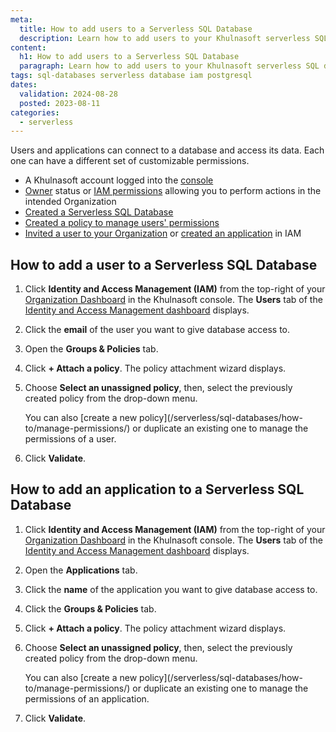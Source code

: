 ```yaml
---
meta:
  title: How to add users to a Serverless SQL Database
  description: Learn how to add users to your Khulnasoft serverless SQL database.
content:
  h1: How to add users to a Serverless SQL Database
  paragraph: Learn how to add users to your Khulnasoft serverless SQL database.
tags: sql-databases serverless database iam postgresql
dates:
  validation: 2024-08-28
  posted: 2023-08-11
categories:
  - serverless
---
```


Users and applications can connect to a database and access its data. Each one can have a different set of customizable permissions.

<Macro id="requirements" />

- A Khulnasoft account logged into the [console](https://console.khulnasoft.com)
- [Owner](/identity-and-access-management/iam/concepts/#owner) status or [IAM permissions](/identity-and-access-management/iam/concepts/#permission) allowing you to perform actions in the intended Organization
- [Created a Serverless SQL Database](/serverless/sql-databases/how-to/create-a-database/)
- [Created a policy to manage users' permissions](/serverless/sql-databases/how-to/manage-permissions/)
- [Invited a user to your Organization](/identity-and-access-management/iam/how-to/invite-user-to-orga/) or [created an application](/identity-and-access-management/iam/how-to/create-application/) in IAM

## How to add a user to a Serverless SQL Database

1. Click **Identity and Access Management (IAM)** from the top-right of your [Organization Dashboard](https://console.khulnasoft.com/organization) in the Khulnasoft console. The **Users** tab of the [Identity and Access Management dashboard](https://console.khulnasoft.com/iam/users) displays.

2. Click the **email** of the user you want to give database access to.

3. Open the **Groups & Policies** tab.

4. Click **+ Attach a policy**. The policy attachment wizard displays.

5. Choose **Select an unassigned policy**, then, select the previously created policy from the drop-down menu.

    <Message type="note">
        You can also [create a new policy](/serverless/sql-databases/how-to/manage-permissions/) or duplicate an existing one to manage the permissions of a user.
    </Message>

6. Click **Validate**.

## How to add an application to a Serverless SQL Database

1. Click **Identity and Access Management (IAM)** from the top-right of your [Organization Dashboard](https://console.khulnasoft.com/organization) in the Khulnasoft console. The **Users** tab of the [Identity and Access Management dashboard](https://console.khulnasoft.com/iam/users) displays.

2. Open the **Applications** tab.

3. Click the **name** of the application you want to give database access to.

4. Click the **Groups & Policies** tab.

5. Click **+ Attach a policy**. The policy attachment wizard displays.

6. Choose **Select an unassigned policy**, then, select the previously created policy from the drop-down menu.

    <Message type="note">
        You can also [create a new policy](/serverless/sql-databases/how-to/manage-permissions/) or duplicate an existing one to manage the permissions of an application.
    </Message>

7. Click **Validate**.


